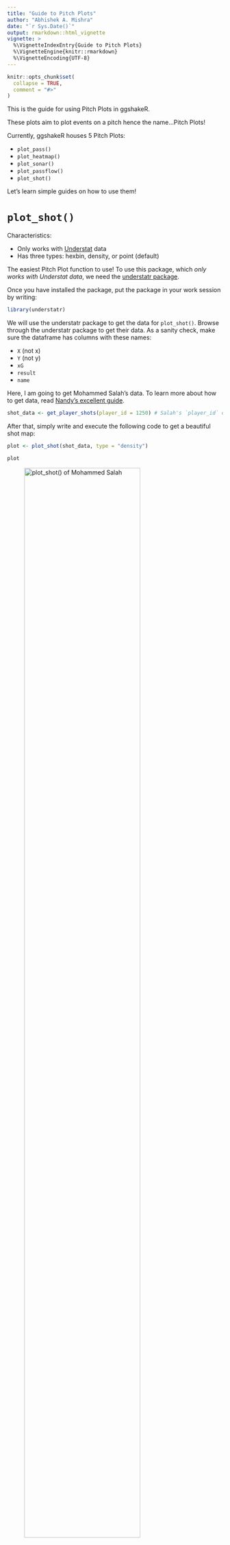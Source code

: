 ```yaml
---
title: "Guide to Pitch Plots"
author: "Abhishek A. Mishra"
date: "`r Sys.Date()`"
output: rmarkdown::html_vignette
vignette: >
  %\VignetteIndexEntry{Guide to Pitch Plots}
  %\VignetteEngine{knitr::rmarkdown}
  %\VignetteEncoding{UTF-8}
---
```


```r
knitr::opts_chunk$set(
  collapse = TRUE,
  comment = "#>"
)
```

This is the guide for using Pitch Plots in ggshakeR.

These plots aim to plot events on a pitch hence the name...Pitch Plots! 

Currently, ggshakeR houses 5 Pitch Plots:

* `plot_pass()`
* `plot_heatmap()`
* `plot_sonar()`
* `plot_passflow()`
* `plot_shot()`

Let's learn simple guides on how to use them!

# `plot_shot()`

Characteristics:

* Only works with [Understat](https://understat.com/) data
* Has three types: hexbin, density, or point (default)

The easiest Pitch Plot function to use! To use this package, which *only works with Understat data*, we need the [understatr package](https://github.com/ewenme/understatr).

Once you have installed the package, put the package in your work session by writing:

```r
library(understatr)
```

We will use the understatr package to get the data for `plot_shot()`. Browse through the understatr package to get their data. As a sanity check, make sure the dataframe has columns with these names:

* `X` (not x)
* `Y` (not y)
* `xG`
* `result`
* `name`

Here, I am going to get Mohammed Salah's data. To learn more about how to get data, read [Nandy's excellent guide](https://sagnikdas1.medium.com/tabguide-1-making-shot-maps-1c030f08393e).

```r
shot_data <- get_player_shots(player_id = 1250) # Salah's `player_id` on understat is `1250`
```

After that, simply write and execute the following code to get a beautiful shot map:

```r
plot <- plot_shot(shot_data, type = "density")

plot
```

![plot_shot() of Mohammed Salah](../man/figures/plot_shot.png){width=80%}

Note that, you can write hexbin, density, and point to get three different types of shot maps. Try it out!

# `plot_sonar()`, `plot_heatmap()`, & `plot_passflow()`
These three functions are quite similar in what they require.

* `plot_sonar()` gives you a pass sonar
* `plot_heatmap()` gives you a heat map on the pitch
* `plot_passflow()` gives you a pass flow map on the pitch

Here are some key things to know:

* `plot_sonar()` and `plot_passflow()` expect passing data
* All three functions require the data to have at minimum four columns named: __x, y, finalX, finalY__
* All three functions work on either Opta or Statsbomb data
* All three functions need a minimum of 4 columns named:
  + `x` (indicates starting x location)
  + `y` (indicates starting y location)
  + `finalX` (indicates ending x location for passes)
  + `finalY` (indicates ending y location for passes)
  
Let's first get some data! You can either import you data or use [Statsbomb's open free dataset](https://github.com/statsbomb/open-data)

In this example, I'll be using Statsbomb's Messi Data for LaLiga 2014/15:

```r
library(StatsBombR)

Comp <- FreeCompetitions() %>%
  filter(competition_id == 11 & season_name == "2014/2015")

Matches <- FreeMatches(Comp)

StatsBombData <- StatsBombFreeEvents(MatchesDF = Matches, Parallel = TRUE)

plottingData  <- allclean(StatsBombData)
```

Before plotting, I am going to rename my columns:

```r
plottingData <- plottingData %>%
  rename("x" = "location.x",
         "y" = "location.y",
         "finalX" = "pass.end_location.x",
         "finalY" = "pass.end_location.y")
```

Sweet, let's plot!

## `plot_heatmap()`

For the heat map, we simply select our columns and plot! Note that we don't specify __dataType__ since the default is set to "statsbomb", so we can simply write this:

```r
heatData  <- plottingData %>%
  select(x, y, finalX, finalY)

heatplot <- plot_heatmap(event_data = heatData, type = "bin")

heatplot
```

![plot_heatmap() of all of LaLiga's events in 2014/15](../man/figures/plot_heatmap.png){width=80%}

## `plot_sonar()`

For the pass sonar, we're going to a bit more data cleaning. I don't want everybody's passing sonar - that's redundant! 

For our purposes, I want Jordi Alba's passing sonar. First, let me get all passes from Jordi Alba:

```r
plottingData  <- plottingData %>%
  filter(type.name == "Pass" & team.name == "Barcelona" & player.name == "Jordi Alba Ramos")
```

Now I can construct a pass sonar! Default dataType is set to Statsbomb, so here we can simply write:

```r
sonarPlot <- plot_sonar(plottingData)

sonarPlot
```

![plot_sonar() of all of Jordi Alba's passes from 2014/15](../man/figures/plot_sonar.png){width=80%}

### Contributors
Design inspiration credit goes to [e.](https://twitter.com/barcanumbers) and their pass compass while part of the sonar production code goes to [Eliot Mckinley](https://github.com/etmckinley/PassSonar)

## `plot_passflow()`

Since we already have Jordi Alba's passes, we can just construct the pass flow like this:

```r
passflowPlot <- plot_passflow(pass_data = plottingData)

passflowPlot
```

![plot_passflow() of all of Jordi Alba's passes from 2014/15](../man/figures/plot_passflow.png){width=80%}
